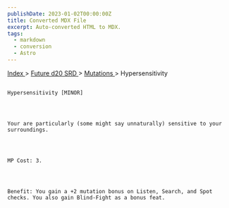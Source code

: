 ```yaml
---
publishDate: 2023-01-02T00:00:00Z
title: Converted MDX File
excerpt: Auto-converted HTML to MDX.
tags:
  - markdown
  - conversion
  - Astro
---
```


[
Index
](-index) >
[
Future d20 SRD
](future-d20-srd-index) >
[
Mutations
](future-d20-srd-mutations-index) > Hypersensitivity

##

    Hypersensitivity [MINOR]




    Your are particularly (some might say unnaturally) sensitive to your surroundings.




    MP Cost: 3.




    Benefit: You gain a +2 mutation bonus on Listen, Search, and Spot checks. You also gain Blind-Fight as a bonus feat.
